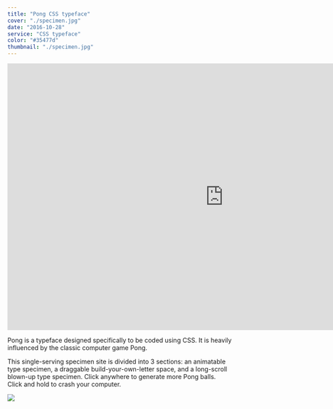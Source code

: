 ```yaml
---
title: "Pong CSS typeface"
cover: "./specimen.jpg"
date: "2016-10-28"
service: "CSS typeface"
color: "#35477d"
thumbnail: "./specimen.jpg"
---
```


<iframe
  src="https://player.vimeo.com/video/264795871?loop=1&color=ffffff&title=0&byline=0&portrait=0"
  width="970"
  height="600"
  frameborder="0"
  webkitallowfullscreen
  mozallowfullscreen
  allowfullscreen
></iframe>

Pong is a typeface designed specifically to be coded using CSS. It is heavily influenced by the classic computer game Pong.

This single-serving specimen site is divided into 3 sections: an animatable type specimen, a draggable build-your-own-letter space, and a long-scroll blown-up type specimen. Click anywhere to generate more Pong balls. Click and hold to crash your computer.

![](./specimen.jpg)
